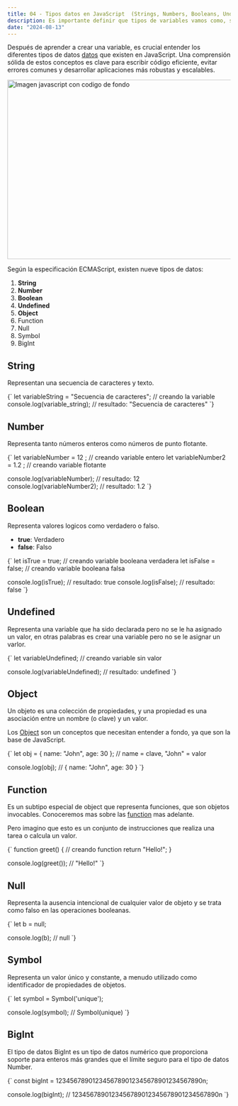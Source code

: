```yaml
---
title: 04 - Tipos datos en JavaScript  (Strings, Numbers, Booleans, Undefined, Null, Arrays y Objects)
description: Es importante definir que tipos de variables vamos como, string, number, boolean, entre otros, para poder trabajar con ellas de manera eficiente.
date: "2024-08-13"
---
```


Después de aprender a crear una variable, es crucial entender los diferentes tipos de datos [datos]("https://developer.mozilla.org/es/docs/Web/JavaScript/Data_structures") que existen en JavaScript. Una comprensión sólida de estos conceptos es clave para escribir código eficiente, evitar errores comunes y desarrollar aplicaciones más robustas y escalables.

<Image src="/post-4/post-4.jpg" width="718" height="404" alt="Imagen javascript con codigo de fondo" />


Según la especificación ECMAScript, existen nueve tipos de datos:

1. **String**
2. **Number**
3. **Boolean**
4. **Undefined**
5. **Object**
6. Function
7. Null
8. Symbol
9. BigInt

## String

Representan una secuencia de caracteres y texto.

<CodeBlock language="javascript">
{` let variableString = "Secuencia de caracteres";  // creando la variable
 console.log(variable_string);  // resultado: "Secuencia de caracteres"
`}
</CodeBlock> 

## Number

Representa tanto números enteros como números de punto flotante.

<CodeBlock language="javascript">
{` let variableNumber = 12 ;  // creando variable entero
 let variableNumber2 = 1.2 ;  // creando variable flotante

 console.log(variableNumber);  // resultado: 12
 console.log(variableNumber2);  // resultado: 1.2 
`}
</CodeBlock> 

## Boolean

Representa valores logicos como verdadero o falso.

- **true**: Verdadero
- **false**: Falso

<CodeBlock language="javascript">
{` let isTrue = true; // creando variable booleana verdadera
 let isFalse = false; // creando variable booleana falsa

 console.log(isTrue);  // resultado: true
 console.log(isFalse);  // resultado: false
`}
</CodeBlock> 

## Undefined

Representa una variable que ha sido declarada pero no se le ha asignado un valor, en otras palabras es crear una variable pero no se le asignar un varlor.

<CodeBlock language="javascript">
{` let variableUndefined;  // creando variable sin valor

 console.log(variableUndefined);  // resultado: undefined
`}
</CodeBlock>

## Object

Un objeto es una colección de propiedades, y una propiedad es una asociación entre un nombre (o clave) y un valor. 

Los [Object]("https://developer.mozilla.org/es/docs/Web/JavaScript/Guide/Working_with_objects") son un conceptos que necesitan entender a fondo, ya que son la base de JavaScript.

<CodeBlock language="javascript">
{` let obj = { name: "John", age: 30 }; // name = clave, "John" = valor

 console.log(obj); // { name: "John", age: 30 }
`}
</CodeBlock>

## Function

Es un subtipo especial de object que representa funciones, que son objetos invocables. Conoceremos mas sobre las [function](https://developer.mozilla.org/es/docs/Web/JavaScript/Reference/Global_Objects/Function) mas adelante.

Pero imagino que esto es un conjunto de instrucciones que realiza una tarea o calcula un valor.

<CodeBlock language="javascript">
{` function greet() { // creando function
  return "Hello!";
 }

 console.log(greet()); // "Hello!"
`}
</CodeBlock>

## Null

Representa la ausencia intencional de cualquier valor de objeto y se trata como falso en las operaciones booleanas.

<CodeBlock language="javascript">
{` let b = null;

 console.log(b); // null
`}
</CodeBlock>

## Symbol

Representa un valor único y constante, a menudo utilizado como identificador de propiedades de objetos.

<CodeBlock language="javascript">
{` let symbol = Symbol('unique');

 console.log(symbol); // Symbol(unique)
`}
</CodeBlock>

## BigInt

El tipo de datos BigInt es un tipo de datos numérico que proporciona soporte para enteros más grandes que el límite seguro para el tipo de datos Number.

<CodeBlock language="javascript">
{` const bigInt = 1234567890123456789012345678901234567890n;

 console.log(bigInt); // 1234567890123456789012345678901234567890n
`}
</CodeBlock>
